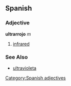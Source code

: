 == Spanish ==
=== Adjective ===
'''ultrarrojo''' ''m''
# [[infrared]]

=== See Also ===
*[[ultravioleta]]
[[Category:Spanish adjectives]]